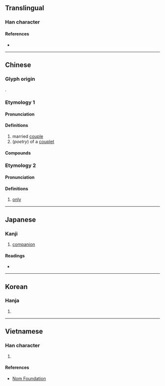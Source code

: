 {{also|俪}}
{{character info/new}}
==Translingual==

===Han character===
{{Han char|rn=9|rad=人|as=19|sn=21|four=21211|canj=OMMP|ids=⿰亻麗}}

====References====
* {{Han ref|kx=0121.360|dkj=01311|dj=0256.240|hdz=10238.180|uh=5137|ud=20791|bh=C4D7|bd=50391}}

----

==Chinese==

===Glyph origin===
{{Han etym}}
{{Han compound|人|麗|ls=psc|c1=s|c2=p|t1=person}}.

===Etymology 1===
{{zh-forms|s=俪}}

====Pronunciation====
{{zh-pron
|m=lì
|c=lai6
|mn=lē/lî
|mc=y
|oc=y
|cat=n
}}

====Definitions====
{{zh-hanzi}}

# married [[couple]]
# (''poetry'') of a [[couplet]]

====Compounds====
{{zh-der|儷辭|儷影|儔儷|儷采|伉儷|儷影雙雙|儷鑒|儷人|榮諧伉儷|駢儷|駢四儷六|賢伉儷|作儷|倚儷|偶儷|儷事|儷偕|儷偶|儷劄|儷句|儷對|儷巧|儷曲|儷然|儷皮|儷祉|儷裁|儷語|儷走|儷陳|儷體|升儷|參儷|四六駢儷|失儷|嬪儷|棽儷|淑儷|相儷|罕儷|耦儷|諧儷|配儷|駢枝儷葉|魚儷|鮮儷}}

===Etymology 2===
{{zh-forms|s=俪|alt=㑚,囇,僅}}

====Pronunciation====
{{zh-pron
|md=nâ
|cat=adv
}}

====Definitions====
{{zh-hanzi}}

# {{lb|zh|Min Dong}} [[only]]
#: {{zh-x|伊 儷 食 菜，伓 食 肉。|tr=Ĭ nâ siăh>siĕh chái, n̂g-siăh>siĕh nṳ̆k.|He '''only''' eats vegetables, and does not eat meat.|MD}}

----

==Japanese==

===Kanji===
{{ja-kanji|grade=|rs=人19}}

# [[companion]]

====Readings====
* {{ja-readings|on=[[れい]] (rei)|kun=[[つれあい]] (tsureai), [[ならぶ]] (narabu)}}

----

==Korean==

===Hanja===
{{ko-hanja|hangeul=려|rv=ryeo|mr=ryŏ}}

# {{defn|lang=ko|sort=人19}}

----

==Vietnamese==

===Han character===
{{vi-hantu|rs=人19|[[lệ]]}}

# {{defn|lang=vi|sort=人19}}

====References====
* [http://nomfoundation.org/common/nom_details.php?codepoint=5137 Nom Foundation]